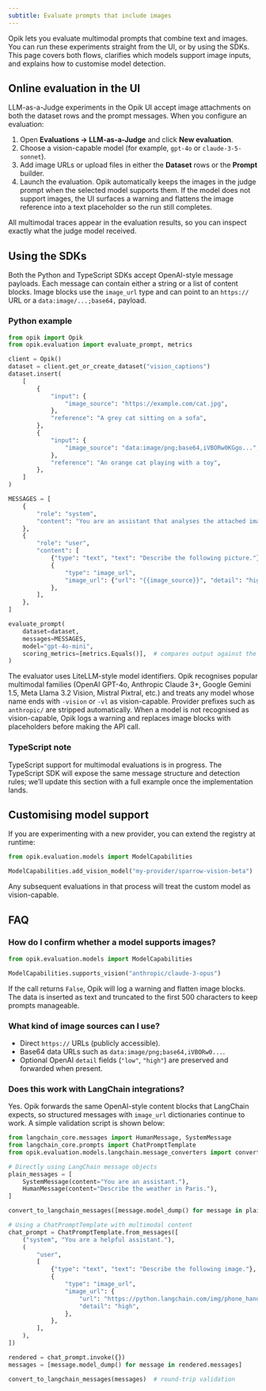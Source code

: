 ```yaml
---
subtitle: Evaluate prompts that include images
---
```


Opik lets you evaluate multimodal prompts that combine text and images. You can run these experiments straight from the UI, or by using the SDKs. This page covers both flows, clarifies which models support image inputs, and explains how to customise model detection.

## Online evaluation in the UI

LLM-as-a-Judge experiments in the Opik UI accept image attachments on both the dataset rows and the prompt messages. When you configure an evaluation:

1. Open **Evaluations → LLM-as-a-Judge** and click **New evaluation**.
2. Choose a vision-capable model (for example, `gpt-4o` or `claude-3-5-sonnet`).
3. Add image URLs or upload files in either the **Dataset** rows or the **Prompt** builder.
4. Launch the evaluation. Opik automatically keeps the images in the judge prompt when the selected model supports them. If the model does not support images, the UI surfaces a warning and flattens the image reference into a text placeholder so the run still completes.

All multimodal traces appear in the evaluation results, so you can inspect exactly what the judge model received.

## Using the SDKs

Both the Python and TypeScript SDKs accept OpenAI-style message payloads. Each message can contain either a string or a list of content blocks. Image blocks use the `image_url` type and can point to an `https://` URL or a `data:image/...;base64,` payload.

### Python example

```python
from opik import Opik
from opik.evaluation import evaluate_prompt, metrics

client = Opik()
dataset = client.get_or_create_dataset("vision_captions")
dataset.insert(
    [
        {
            "input": {
                "image_source": "https://example.com/cat.jpg",
            },
            "reference": "A grey cat sitting on a sofa",
        },
        {
            "input": {
                "image_source": "data:image/png;base64,iVBORw0KGgo...",  # base64 works too
            },
            "reference": "An orange cat playing with a toy",
        },
    ]
)

MESSAGES = [
    {
        "role": "system",
        "content": "You are an assistant that analyses the attached image.",
    },
    {
        "role": "user",
        "content": [
            {"type": "text", "text": "Describe the following picture."},
            {
                "type": "image_url",
                "image_url": {"url": "{{image_source}}", "detail": "high"},
            },
        ],
    },
]

evaluate_prompt(
    dataset=dataset,
    messages=MESSAGES,
    model="gpt-4o-mini",
    scoring_metrics=[metrics.Equals()],  # compares output against the dataset `reference`
)
```

The evaluator uses LiteLLM-style model identifiers. Opik recognises popular multimodal families (OpenAI GPT-4o, Anthropic Claude 3+, Google Gemini 1.5, Meta Llama 3.2 Vision, Mistral Pixtral, etc.) and treats any model whose name ends with `-vision` or `-vl` as vision-capable. Provider prefixes such as `anthropic/` are stripped automatically. When a model is not recognised as vision-capable, Opik logs a warning and replaces image blocks with placeholders before making the API call.

### TypeScript note

TypeScript support for multimodal evaluations is in progress. The TypeScript SDK will expose the same message structure and detection rules; we’ll update this section with a full example once the implementation lands.

## Customising model support

If you are experimenting with a new provider, you can extend the registry at runtime:

```python
from opik.evaluation.models import ModelCapabilities

ModelCapabilities.add_vision_model("my-provider/sparrow-vision-beta")
```

Any subsequent evaluations in that process will treat the custom model as vision-capable.

## FAQ

### How do I confirm whether a model supports images?

```python
from opik.evaluation.models import ModelCapabilities

ModelCapabilities.supports_vision("anthropic/claude-3-opus")
```

If the call returns `False`, Opik will log a warning and flatten image blocks. The data is inserted as text and truncated to the first 500 characters to keep prompts manageable.

### What kind of image sources can I use?

- Direct `https://` URLs (publicly accessible).
- Base64 data URLs such as `data:image/png;base64,iVBORw0...`.
- Optional OpenAI `detail` fields (`"low"`, `"high"`) are preserved and forwarded when present.

### Does this work with LangChain integrations?

Yes. Opik forwards the same OpenAI-style content blocks that LangChain expects, so structured messages with `image_url` dictionaries continue to work. A simple validation script is shown below:

```python
from langchain_core.messages import HumanMessage, SystemMessage
from langchain_core.prompts import ChatPromptTemplate
from opik.evaluation.models.langchain.message_converters import convert_to_langchain_messages

# Directly using LangChain message objects
plain_messages = [
    SystemMessage(content="You are an assistant."),
    HumanMessage(content="Describe the weather in Paris."),
]

convert_to_langchain_messages([message.model_dump() for message in plain_messages])

# Using a ChatPromptTemplate with multimodal content
chat_prompt = ChatPromptTemplate.from_messages([
    ("system", "You are a helpful assistant."),
    (
        "user",
        [
            {"type": "text", "text": "Describe the following image."},
            {
                "type": "image_url",
                "image_url": {
                    "url": "https://python.langchain.com/img/phone_handoff.jpeg",
                    "detail": "high",
                },
            },
        ],
    ),
])

rendered = chat_prompt.invoke({})
messages = [message.model_dump() for message in rendered.messages]

convert_to_langchain_messages(messages)  # round-trip validation
```
